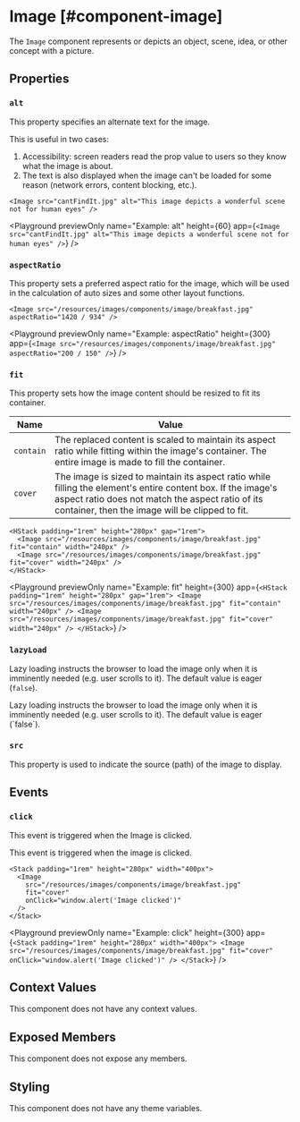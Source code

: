 
# Image [#component-image]

The `Image` component represents or depicts an object, scene, idea, or other concept with a picture.

## Properties

### `alt`

This property specifies an alternate text for the image.

This is useful in two cases:
1. Accessibility: screen readers read the prop value to users so they know what the image is about.
2. The text is also displayed when the image can't be loaded for some reason (network errors, content blocking, etc.).

```ueml copy
<Image src="cantFindIt.jpg" alt="This image depicts a wonderful scene not for human eyes" />
```

<Playground
  previewOnly
  name="Example: alt"
  height={60}
  app={`<Image src="cantFindIt.jpg" alt="This image depicts a wonderful scene not for human eyes" />`}
/>

### `aspectRatio`

This property sets a preferred aspect ratio for the image, which will be used in the calculation of auto sizes and some other layout functions.

```ueml copy
<Image src="/resources/images/components/image/breakfast.jpg" aspectRatio="1420 / 934" />
```

<Playground
  previewOnly
  name="Example: aspectRatio"
  height={300}
  app={` <Image src="/resources/images/components/image/breakfast.jpg" aspectRatio="200 / 150" /> `}
/>

### `fit`

This property sets how the image content should be resized to fit its container.

| Name      | Value |
| --------- | ----- |
| `contain` | The replaced content is scaled to maintain its aspect ratio while fitting within the image's container. The entire image is made to fill the container. |
| `cover`   | The image is sized to maintain its aspect ratio while filling the element's entire content box. If the image's aspect ratio does not match the aspect ratio of its container, then the image will be clipped to fit. |

```ueml copy /fit/
<HStack padding="1rem" height="280px" gap="1rem">
  <Image src="/resources/images/components/image/breakfast.jpg" fit="contain" width="240px" />
  <Image src="/resources/images/components/image/breakfast.jpg" fit="cover" width="240px" />
</HStack>
```

<Playground
  previewOnly
  name="Example: fit"
  height={300}
  app={`
  <HStack padding="1rem" height="280px" gap="1rem">
    <Image src="/resources/images/components/image/breakfast.jpg" fit="contain" width="240px" />
    <Image src="/resources/images/components/image/breakfast.jpg" fit="cover" width="240px" />
  </HStack>
  `}
/>

### `lazyLoad`

Lazy loading instructs the browser to load the image only when it is imminently needed (e.g. user scrolls to it). The default value is eager (`false`).

Lazy loading instructs the browser to load the image only when it is imminently needed (e.g. user scrolls to it).
The default value is eager (\`false\`).

### `src`

This property is used to indicate the source (path) of the image to display.

## Events

### `click`

This event is triggered when the Image is clicked.

This event is triggered when the image is clicked.

```ueml copy {5}
<Stack padding="1rem" height="280px" width="400px">
  <Image
    src="/resources/images/components/image/breakfast.jpg"
    fit="cover"
    onClick="window.alert('Image clicked')"
  />
</Stack>
```

<Playground
  previewOnly
  name="Example: click"
  height={300}
  app={`
  <Stack padding="1rem" height="280px" width="400px">
    <Image
      src="/resources/images/components/image/breakfast.jpg"
      fit="cover"
      onClick="window.alert('Image clicked')"
    />
  </Stack>
  `}
/>

## Context Values

This component does not have any context values.

## Exposed Members

This component does not expose any members.

## Styling

This component does not have any theme variables.
